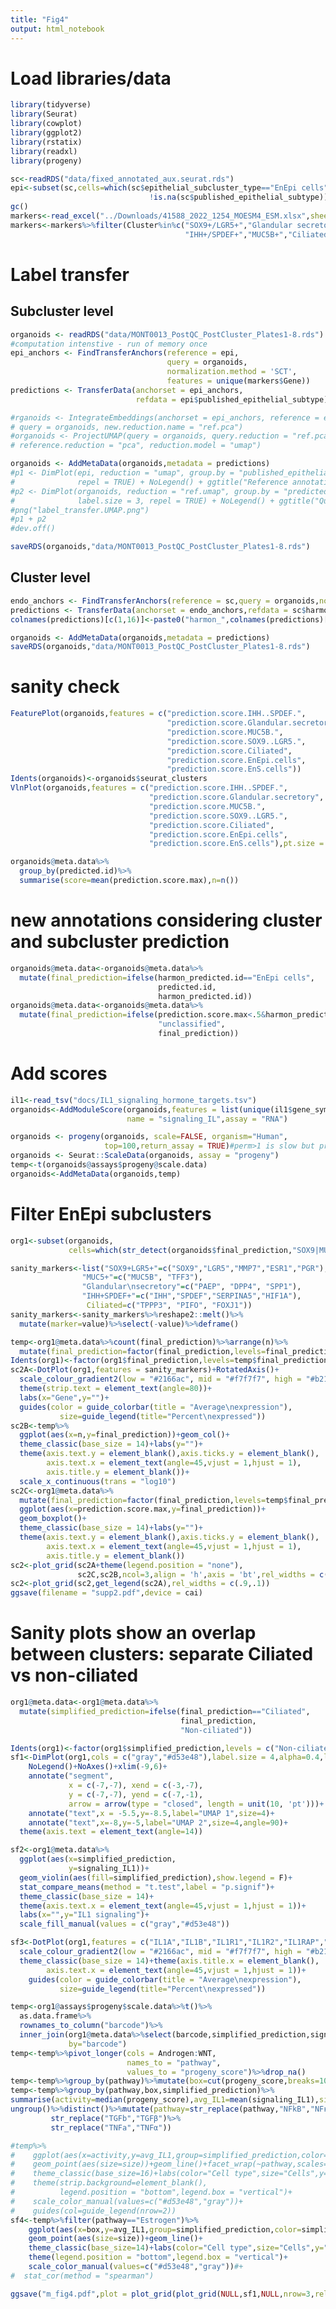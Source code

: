 ```yaml
---
title: "Fig4"
output: html_notebook
---
```


# Load libraries/data
```r
library(tidyverse)
library(Seurat)
library(cowplot)
library(ggplot2)
library(rstatix)
library(readxl)
library(progeny)

sc<-readRDS("data/fixed_annotated_aux.seurat.rds")
epi<-subset(sc,cells=which(sc$epithelial_subcluster_type=="EnEpi cells"&
                               !is.na(sc$published_epithelial_subtype)))
gc()
markers<-read_excel("../Downloads/41588_2022_1254_MOESM4_ESM.xlsx",sheet = 7,skip =2)
markers<-markers%>%filter(Cluster%in%c("SOX9+/LGR5+","Glandular secretory",
                                       "IHH+/SPDEF+","MUC5B+","Ciliated"))
```

# Label transfer
## Subcluster level
```r
organoids <- readRDS("data/MONT0013_PostQC_PostCluster_Plates1-8.rds")
#computation intenstive - run of memory once
epi_anchors <- FindTransferAnchors(reference = epi,
                                   query = organoids,
                                   normalization.method = 'SCT',
                                   features = unique(markers$Gene))
predictions <- TransferData(anchorset = epi_anchors,
                            refdata = epi$published_epithelial_subtype)

#rganoids <- IntegrateEmbeddings(anchorset = epi_anchors, reference = epi,
# query = organoids, new.reduction.name = "ref.pca")
#organoids <- ProjectUMAP(query = organoids, query.reduction = "ref.pca", reference = epi,
# reference.reduction = "pca", reduction.model = "umap")

organoids <- AddMetaData(organoids,metadata = predictions)
#p1 <- DimPlot(epi, reduction = "umap", group.by = "published_epithelial_subtype", label = TRUE, label.size = 3,
#              repel = TRUE) + NoLegend() + ggtitle("Reference annotations")
#p2 <- DimPlot(organoids, reduction = "ref.umap", group.by = "predicted.id",label = TRUE,
#              label.size = 3, repel = TRUE) + NoLegend() + ggtitle("Query transferred labels")
#png("label_transfer.UMAP.png")
#p1 + p2
#dev.off()

saveRDS(organoids,"data/MONT0013_PostQC_PostCluster_Plates1-8.rds")

```

## Cluster level 
```r
endo_anchors <- FindTransferAnchors(reference = sc,query = organoids,normalization.method = 'SCT')
predictions <- TransferData(anchorset = endo_anchors,refdata = sc$harmonized_major_cell_type)
colnames(predictions)[c(1,16)]<-paste0("harmon_",colnames(predictions)[c(1,16)])

organoids <- AddMetaData(organoids,metadata = predictions)
saveRDS(organoids,"data/MONT0013_PostQC_PostCluster_Plates1-8.rds")

```

# sanity check 
```r
FeaturePlot(organoids,features = c("prediction.score.IHH..SPDEF.",
                                   "prediction.score.Glandular.secretory",
                                   "prediction.score.MUC5B.",
                                   "prediction.score.SOX9..LGR5.",
                                   "prediction.score.Ciliated",
                                   "prediction.score.EnEpi.cells",
                                   "prediction.score.EnS.cells"))
Idents(organoids)<-organoids$seurat_clusters
VlnPlot(organoids,features = c("prediction.score.IHH..SPDEF.",
                               "prediction.score.Glandular.secretory", 
                               "prediction.score.MUC5B.", 
                               "prediction.score.SOX9..LGR5.", 
                               "prediction.score.Ciliated", 
                               "prediction.score.EnEpi.cells",
                               "prediction.score.EnS.cells"),pt.size = 0)

organoids@meta.data%>%
  group_by(predicted.id)%>%
  summarise(score=mean(prediction.score.max),n=n())
```
# new annotations considering cluster and subcluster prediction
```r
organoids@meta.data<-organoids@meta.data%>%
  mutate(final_prediction=ifelse(harmon_predicted.id=="EnEpi cells",
                                 predicted.id,
                                 harmon_predicted.id))
organoids@meta.data<-organoids@meta.data%>%
  mutate(final_prediction=ifelse(prediction.score.max<.5&harmon_prediction.score.max<.5,
                                 "unclassified",
                                 final_prediction))
```

# Add scores
```r
il1<-read_tsv("docs/IL1_signaling_hormone_targets.tsv")
organoids<-AddModuleScore(organoids,features = list(unique(il1$gene_symbol)),
                          name = "signaling_IL",assay = "RNA")

organoids <- progeny(organoids, scale=FALSE, organism="Human",
                     top=100,return_assay = TRUE)#perm>1 is slow but produces pvalues
organoids <- Seurat::ScaleData(organoids, assay = "progeny")
temp<-t(organoids@assays$progeny@scale.data)
organoids<-AddMetaData(organoids,temp)

```

# Filter EnEpi subclusters
```r
org1<-subset(organoids,
             cells=which(str_detect(organoids$final_prediction,"SOX9|MUC|dular|IHH|ated")))

sanity_markers<-list("SOX9+LGR5+"=c("SOX9","LGR5","MMP7","ESR1","PGR"),
                "MUC5+"=c("MUC5B", "TFF3"), 
                "Glandular\nsecretory"=c("PAEP", "DPP4", "SPP1"), 
                "IHH+SPDEF+"=c("IHH","SPDEF","SERPINA5","HIF1A"),
                 Ciliated=c("TPPP3", "PIFO", "FOXJ1"))
sanity_markers<-sanity_markers%>%reshape2::melt()%>%
  mutate(marker=value)%>%select(-value)%>%deframe()

temp<-org1@meta.data%>%count(final_prediction)%>%arrange(n)%>%
  mutate(final_prediction=factor(final_prediction,levels=final_prediction))
Idents(org1)<-factor(org1$final_prediction,levels=temp$final_prediction)
sc2A<-DotPlot(org1,features = sanity_markers)+RotatedAxis()+
  scale_colour_gradient2(low = "#2166ac", mid = "#f7f7f7", high = "#b2182b")+
  theme(strip.text = element_text(angle=80))+
  labs(x="Gene",y="")+
  guides(color = guide_colorbar(title = "Average\nexpression"),
           size=guide_legend(title="Percent\nexpressed"))
sc2B<-temp%>%
  ggplot(aes(x=n,y=final_prediction))+geom_col()+
  theme_classic(base_size = 14)+labs(y="")+
  theme(axis.text.y = element_blank(),axis.ticks.y = element_blank(),
        axis.text.x = element_text(angle=45,vjust = 1,hjust = 1),
        axis.title.y = element_blank())+
  scale_x_continuous(trans = "log10")
sc2C<-org1@meta.data%>%
  mutate(final_prediction=factor(final_prediction,levels=temp$final_prediction))%>%
  ggplot(aes(x=prediction.score.max,y=final_prediction))+
  geom_boxplot()+
  theme_classic(base_size = 14)+labs(y="")+
  theme(axis.text.y = element_blank(),axis.ticks.y = element_blank(),
        axis.text.x = element_text(angle=45,vjust = 1,hjust = 1),
        axis.title.y = element_blank())
sc2<-plot_grid(sc2A+theme(legend.position = "none"),
               sc2C,sc2B,ncol=3,align = 'h',axis = 'bt',rel_widths = c(.5,.2,.2))
sc2<-plot_grid(sc2,get_legend(sc2A),rel_widths = c(.9,.1))
ggsave(filename = "supp2.pdf",device = cai)
```

# Sanity plots show an overlap between clusters: separate Ciliated vs non-ciliated
```r
org1@meta.data<-org1@meta.data%>%
  mutate(simplified_prediction=ifelse(final_prediction=="Ciliated",
                                      final_prediction,
                                      "Non-ciliated"))

Idents(org1)<-factor(org1$simplified_prediction,levels = c("Non-ciliated","Ciliated"))
sf1<-DimPlot(org1,cols = c("gray","#d53e48"),label.size = 4,alpha=0.4,label = T,repel=T)+
    NoLegend()+NoAxes()+xlim(-9,6)+
    annotate("segment", 
             x = c(-7,-7), xend = c(-3,-7), 
             y = c(-7,-7), yend = c(-7,-1), 
             arrow = arrow(type = "closed", length = unit(10, 'pt')))+
    annotate("text",x = -5.5,y=-8.5,label="UMAP 1",size=4)+
    annotate("text",x=-8,y=-5,label="UMAP 2",size=4,angle=90)+
  theme(axis.text = element_text(angle=14))

sf2<-org1@meta.data%>%
  ggplot(aes(x=simplified_prediction,
             y=signaling_IL1))+
  geom_violin(aes(fill=simplified_prediction),show.legend = F)+
  stat_compare_means(method = "t.test",label = "p.signif")+
  theme_classic(base_size = 14)+
  theme(axis.text.x = element_text(angle=45,vjust = 1,hjust = 1))+
  labs(x="",y="IL1 signaling")+
  scale_fill_manual(values = c("gray","#d53e48"))

sf3<-DotPlot(org1,features = c("IL1A","IL1B","IL1R1","IL1R2","IL1RAP","MYD88","IRAK1","IRAK4","TRAF6","IKBKB","IKBKG","NFKB1","NFKB2"))+
  scale_colour_gradient2(low = "#2166ac", mid = "#f7f7f7", high = "#b2182b")+coord_flip()+labs(y="Gene",x="")+
  theme_classic(base_size = 14)+theme(axis.title.x = element_blank(),
        axis.text.x = element_text(angle=45,vjust = 1,hjust = 1))+
    guides(color = guide_colorbar(title = "Average\nexpression"),
           size=guide_legend(title="Percent\nexpressed"))

temp<-org1@assays$progeny$scale.data%>%t()%>%
  as.data.frame%>%
  rownames_to_column("barcode")%>%
  inner_join(org1@meta.data%>%select(barcode,simplified_prediction,signaling_IL1),
             by="barcode")
temp<-temp%>%pivot_longer(cols = Androgen:WNT,
                          names_to = "pathway",
                          values_to = "progeny_score")%>%drop_na()
temp<-temp%>%group_by(pathway)%>%mutate(box=cut(progeny_score,breaks=10,labels=F))%>%ungroup
temp<-temp%>%group_by(pathway,box,simplified_prediction)%>%
summarise(activity=median(progeny_score),avg_IL1=mean(signaling_IL1),size=n())%>%
ungroup()%>%distinct()%>%mutate(pathway=str_replace(pathway,"NFkB","NFκB")%>%
         str_replace("TGFb","TGFβ")%>%
         str_replace("TNFa","TNFα"))

#temp%>%
#    ggplot(aes(x=activity,y=avg_IL1,group=simplified_prediction,color=simplified_prediction))+
#    geom_point(aes(size=size))+geom_line()+facet_wrap(~pathway,scales="free",nrow = 3)+
#    theme_classic(base_size=16)+labs(color="Cell type",size="Cells",y="Average IL1")+
#    theme(strip.background=element_blank(),
#          legend.position = "bottom",legend.box = "vertical")+
#    scale_color_manual(values=c("#d53e48","gray"))+
#    guides(col=guide_legend(nrow=2))
sf4<-temp%>%filter(pathway=="Estrogen")%>%
    ggplot(aes(x=box,y=avg_IL1,group=simplified_prediction,color=simplified_prediction))+
    geom_point(aes(size=size))+geom_line()+
    theme_classic(base_size=14)+labs(color="Cell type",size="Cells",y="Average IL1\nsignaling",x="Estrogen")+
    theme(legend.position = "bottom",legend.box = "vertical")+
    scale_color_manual(values=c("#d53e48","gray"))#+
#  stat_cor(method = "spearman")

ggsave("m_fig4.pdf",plot = plot_grid(plot_grid(NULL,sf1,NULL,nrow=3,rel_heights = c(.1,.8,.1)),sf2,sf3+theme(legend.position = "none"),get_legend(sf3),sf4,ncol=5,labels = c('a','b','c','','d'),rel_widths = c(.2,.15,.2,.1,.35)),height = 4,width = 13,device = cairo_pdf)

```
